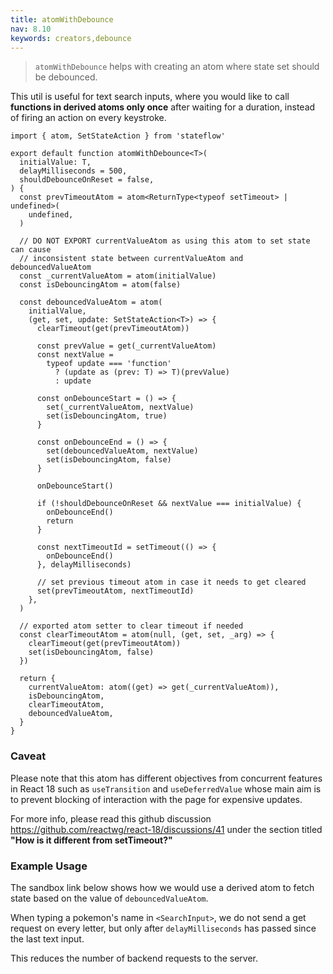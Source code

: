 ```yaml
---
title: atomWithDebounce
nav: 8.10
keywords: creators,debounce
---
```


> `atomWithDebounce` helps with creating an atom where state set should be debounced.

This util is useful for text search inputs, where you would like to call **functions in derived atoms only once** after waiting for a duration, instead of firing an action on every keystroke.

```tsx
import { atom, SetStateAction } from 'stateflow'

export default function atomWithDebounce<T>(
  initialValue: T,
  delayMilliseconds = 500,
  shouldDebounceOnReset = false,
) {
  const prevTimeoutAtom = atom<ReturnType<typeof setTimeout> | undefined>(
    undefined,
  )

  // DO NOT EXPORT currentValueAtom as using this atom to set state can cause
  // inconsistent state between currentValueAtom and debouncedValueAtom
  const _currentValueAtom = atom(initialValue)
  const isDebouncingAtom = atom(false)

  const debouncedValueAtom = atom(
    initialValue,
    (get, set, update: SetStateAction<T>) => {
      clearTimeout(get(prevTimeoutAtom))

      const prevValue = get(_currentValueAtom)
      const nextValue =
        typeof update === 'function'
          ? (update as (prev: T) => T)(prevValue)
          : update

      const onDebounceStart = () => {
        set(_currentValueAtom, nextValue)
        set(isDebouncingAtom, true)
      }

      const onDebounceEnd = () => {
        set(debouncedValueAtom, nextValue)
        set(isDebouncingAtom, false)
      }

      onDebounceStart()

      if (!shouldDebounceOnReset && nextValue === initialValue) {
        onDebounceEnd()
        return
      }

      const nextTimeoutId = setTimeout(() => {
        onDebounceEnd()
      }, delayMilliseconds)

      // set previous timeout atom in case it needs to get cleared
      set(prevTimeoutAtom, nextTimeoutId)
    },
  )

  // exported atom setter to clear timeout if needed
  const clearTimeoutAtom = atom(null, (get, set, _arg) => {
    clearTimeout(get(prevTimeoutAtom))
    set(isDebouncingAtom, false)
  })

  return {
    currentValueAtom: atom((get) => get(_currentValueAtom)),
    isDebouncingAtom,
    clearTimeoutAtom,
    debouncedValueAtom,
  }
}
```

### Caveat

Please note that this atom has different objectives from concurrent features in React 18 such as `useTransition` and `useDeferredValue` whose main aim is to prevent blocking of interaction with the page for expensive updates.

For more info, please read this github discussion https://github.com/reactwg/react-18/discussions/41 under the section titled **"How is it different from setTimeout?"**

### Example Usage

The sandbox link below shows how we would use a derived atom to fetch state based on the value of `debouncedValueAtom`.

When typing a pokemon's name in `<SearchInput>`, we do not send a get request on every letter, but only after `delayMilliseconds` has passed since the last text input.

This reduces the number of backend requests to the server.

<CodeSandbox id="cjrz2y" />
